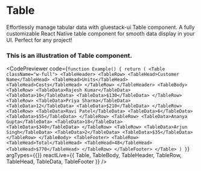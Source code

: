 
<Meta pageTitle="Table" pageDescription="Effortlessly manage tabular data with gluestack-ui Table component. A fully customizable React Native table component for smooth data display in your UI. Perfect for any project!" />

# Table



Effortlessly manage tabular data with gluestack-ui Table component. A fully customizable React Native table component for smooth data display in your UI. Perfect for any project!


### This is an illustration of Table component.

  

  
  
  <CodePreviewer
  code={`function Example() {
  return (
    <Table className="w-full">
      <TableHeader>
        <TableRow>
          <TableHead>Customer Name</TableHead>
          <TableHead>Units</TableHead>
          <TableHead>Costs</TableHead>
        </TableRow>
      </TableHeader>
      <TableBody>
        <TableRow>
          <TableData>Rajesh Kumar</TableData>
          <TableData>10</TableData>
          <TableData>$130</TableData>
        </TableRow>
        <TableRow>
          <TableData>Priya Sharma</TableData>
          <TableData>12</TableData>
          <TableData>$210</TableData>
        </TableRow>
        <TableRow>
          <TableData>Ravi Patel</TableData>
          <TableData>6</TableData>
          <TableData>$55</TableData>
        </TableRow>
        <TableRow>
          <TableData>Ananya Gupta</TableData>
          <TableData>18</TableData>
          <TableData>$340</TableData>
        </TableRow>
        <TableRow>
          <TableData>Arjun Singh</TableData>
          <TableData>2</TableData>
          <TableData>$35</TableData>
        </TableRow>
      </TableBody>
      <TableFooter>
        <TableRow>
          <TableHead>Total</TableHead>
          <TableHead>48</TableHead>
          <TableHead>$770</TableHead>
        </TableRow>
      </TableFooter>
    </Table>
  )
}`}
  argTypes={{}}
  reactLive={{ Table, TableBody, TableHeader, TableRow, TableHead, TableData, TableFooter }}
/>